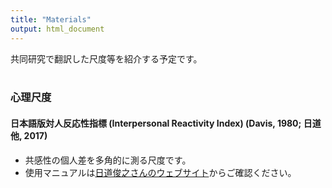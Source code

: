 ```yaml
---
title: "Materials"
output: html_document
---
```


共同研究で翻訳した尺度等を紹介する予定です。
<br/><br/>

### 心理尺度

#### 日本語版対人反応性指標 (Interpersonal Reactivity Index)  (Davis, 1980; 日道他, 2017)
- 共感性の個人差を多角的に測る尺度です。
- 使用マニュアルは<a href="https://sites.google.com/site/toshiyukihimichi/iri-j?authuser=0" target="_blank">日道俊之さんのウェブサイト</a>からご確認ください。
